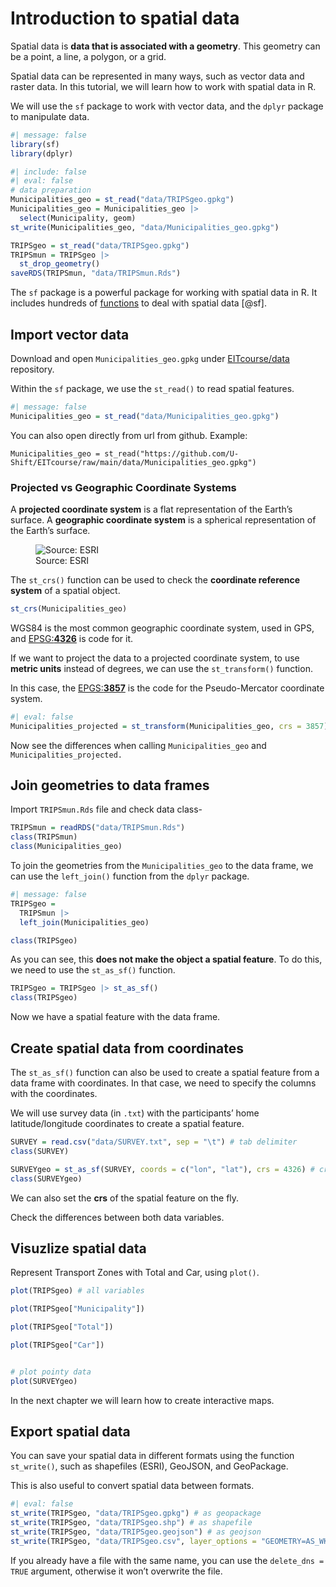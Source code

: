 # Introduction to spatial data

Spatial data is **data that is associated with a geometry**.
This geometry can be a point, a line, a polygon, or a grid.

Spatial data can be represented in many ways, such as vector data and raster data.
In this tutorial, we will learn how to work with spatial data in R.

We will use the `sf` package to work with vector data, and the `dplyr` package to manipulate data.

```r
#| message: false
library(sf)
library(dplyr)
```

```r
#| include: false
#| eval: false
# data preparation
Municipalities_geo = st_read("data/TRIPSgeo.gpkg")
Municipalities_geo = Municipalities_geo |> 
  select(Municipality, geom)
st_write(Municipalities_geo, "data/Municipalities_geo.gpkg")

TRIPSgeo = st_read("data/TRIPSgeo.gpkg")
TRIPSmun = TRIPSgeo |> 
  st_drop_geometry()
saveRDS(TRIPSmun, "data/TRIPSmun.Rds")
```

The `sf` package is a powerful package for working with spatial data in R.
It includes hundreds of [functions](https://r-spatial.github.io/sf/reference/index.html) to deal with spatial data [@sf].

## Import vector data

Download and open `Municipalities_geo.gpkg` under [EITcourse/data](https://github.com/U-Shift/EITcourse/tree/main/data) repository.

Within the `sf` package, we use the `st_read()` to read spatial features.

```r
#| message: false
Municipalities_geo = st_read("data/Municipalities_geo.gpkg")
```

::: {.callout-tip appearance="simple"}
You can also open directly from url from github.
Example:

`Municipalities_geo = st_read("https://github.com/U-Shift/EITcourse/raw/main/data/Municipalities_geo.gpkg")`
:::

### Projected vs Geographic Coordinate Systems

A **projected coordinate system** is a flat representation of the Earth's surface.
A **geographic coordinate system** is a spherical representation of the Earth's surface.

![Source: ESRI](images/clipboard-1233124217.png){fig-align="center"}

The `st_crs()` function can be used to check the **coordinate reference system** of a spatial object.

```r
st_crs(Municipalities_geo)
```

WGS84 is the most common geographic coordinate system, used in GPS, and [EPSG:**4326**](https://epsg.io/4326) is code for it.

If we want to project the data to a projected coordinate system, to use **metric units** instead of degrees, we can use the `st_transform()` function.

In this case, the [EPGS:**3857**](https://epsg.io/3857) is the code for the Pseudo-Mercator coordinate system.

```r
#| eval: false
Municipalities_projected = st_transform(Municipalities_geo, crs = 3857)
```

Now see the differences when calling `Municipalities_geo` and `Municipalities_projected.`

## Join geometries to data frames

Import `TRIPSmun.Rds` file and check data class-

```r
TRIPSmun = readRDS("data/TRIPSmun.Rds")
class(TRIPSmun)
class(Municipalities_geo)
```

To join the geometries from the `Municipalities_geo` to the data frame, we can use the `left_join()` function from the `dplyr` package.

```r
#| message: false
TRIPSgeo =
  TRIPSmun |> 
  left_join(Municipalities_geo)

class(TRIPSgeo)
```

As you can see, this **does not make the object a spatial feature**.
To do this, we need to use the `st_as_sf()` function.

```r
TRIPSgeo = TRIPSgeo |> st_as_sf()
class(TRIPSgeo)
```

Now we have a spatial feature with the data frame.

## Create spatial data from coordinates

The `st_as_sf()` function can also be used to create a spatial feature from a data frame with coordinates.
In that case, we need to specify the columns with the coordinates.

We will use survey data (in `.txt`) with the participants' home latitude/longitude coordinates to create a spatial feature.

```r
SURVEY = read.csv("data/SURVEY.txt", sep = "\t") # tab delimiter
class(SURVEY)

SURVEYgeo = st_as_sf(SURVEY, coords = c("lon", "lat"), crs = 4326) # create spatial feature
class(SURVEYgeo)
```

We can also set the **crs** of the spatial feature on the fly.

Check the differences between both data variables.

## Visuzlize spatial data

Represent Transport Zones with Total and Car, using `plot()`.

```r
plot(TRIPSgeo) # all variables

plot(TRIPSgeo["Municipality"])

plot(TRIPSgeo["Total"])

plot(TRIPSgeo["Car"])


# plot pointy data
plot(SURVEYgeo)
```

::: {.callout-note appearance="simple"}
In the next chapter we will learn how to create interactive maps.
:::

## Export spatial data

You can save your spatial data in different formats using the function `st_write()`, such as shapefiles (ESRI), GeoJSON, and GeoPackage.

This is also useful to convert spatial data between formats.

```r
#| eval: false
st_write(TRIPSgeo, "data/TRIPSgeo.gpkg") # as geopackage
st_write(TRIPSgeo, "data/TRIPSgeo.shp") # as shapefile
st_write(TRIPSgeo, "data/TRIPSgeo.geojson") # as geojson
st_write(TRIPSgeo, "data/TRIPSgeo.csv", layer_options = "GEOMETRY=AS_WKT") # as csv, with WKT geometry
```

::: {.callout-warning appearance="simple"}
If you already have a file with the same name, you can use the `delete_dns = TRUE` argument, otherwise it won't overwrite the file.
:::
